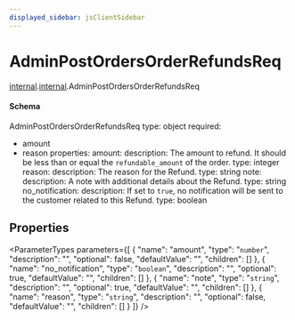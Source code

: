```yaml
---
displayed_sidebar: jsClientSidebar
---
```



# AdminPostOrdersOrderRefundsReq

[internal](../../admin_discounts/modules/admin_discounts.internal.mdx).[internal](../modules/admin_discounts.internal.internal.mdx).AdminPostOrdersOrderRefundsReq

#### Schema

AdminPostOrdersOrderRefundsReq
type: object
required:
  - amount
  - reason
properties:
  amount:
    description: The amount to refund. It should be less than or equal the `refundable_amount` of the order.
    type: integer
  reason:
    description: The reason for the Refund.
    type: string
  note:
    description: A note with additional details about the Refund.
    type: string
  no_notification:
    description: If set to `true`, no notification will be sent to the customer related to this Refund.
    type: boolean

## Properties

<ParameterTypes parameters={[
  {
    "name": "amount",
    "type": "`number`",
    "description": "",
    "optional": false,
    "defaultValue": "",
    "children": []
  },
  {
    "name": "no_notification",
    "type": "`boolean`",
    "description": "",
    "optional": true,
    "defaultValue": "",
    "children": []
  },
  {
    "name": "note",
    "type": "`string`",
    "description": "",
    "optional": true,
    "defaultValue": "",
    "children": []
  },
  {
    "name": "reason",
    "type": "`string`",
    "description": "",
    "optional": false,
    "defaultValue": "",
    "children": []
  }
]} />
